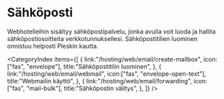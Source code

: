 # Sähköposti

Webhotelleihin sisältyy sähköpostipalvelu, jonka avulla voit luoda ja hallita sähköpostiosoitteita verkkotunnuksellesi. Sähköpostitilien luominen onnistuu helposti Pleskin kautta.

<CategoryIndex items={[
  {
    link:"/hosting/web/email/create-mailbox",
    icon:["fas", "envelope"],
    title:"Sähköpostitilin luominen",
  },
  {
    link:"/hosting/web/email/webmail",
    icon:["fas", "envelope-open-text"],
    title:"Webmailin käyttö",
  },
  {
    link:"/hosting/web/email/forwarding",
    icon:["fas", "mail-bulk"],
    title:"Sähköpostin välitys",
  },
]} />
